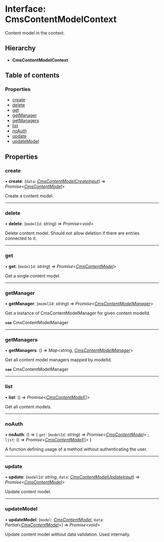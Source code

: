 # Interface: CmsContentModelContext

Content model in the context.

## Hierarchy

* **CmsContentModelContext**

## Table of contents

### Properties

- [create](cmscontentmodelcontext.mdx#create)
- [delete](cmscontentmodelcontext.mdx#delete)
- [get](cmscontentmodelcontext.mdx#get)
- [getManager](cmscontentmodelcontext.mdx#getmanager)
- [getManagers](cmscontentmodelcontext.mdx#getmanagers)
- [list](cmscontentmodelcontext.mdx#list)
- [noAuth](cmscontentmodelcontext.mdx#noauth)
- [update](cmscontentmodelcontext.mdx#update)
- [updateModel](cmscontentmodelcontext.mdx#updatemodel)

## Properties

### create

• **create**: (`data`: [*CmsContentModelCreateInput*](cmscontentmodelcreateinput.mdx)) => *Promise*<[*CmsContentModel*](cmscontentmodel.mdx)\>

Create a content model.

___

### delete

• **delete**: (`modelId`: *string*) => *Promise*<*void*\>

Delete content model. Should not allow deletion if there are entries connected to it.

___

### get

• **get**: (`modelId`: *string*) => *Promise*<[*CmsContentModel*](cmscontentmodel.mdx)\>

Get a single content model.

___

### getManager

• **getManager**: (`modelId`: *string*) => *Promise*<[*CmsContentModelManager*](cmscontentmodelmanager.mdx)\>

Get a instance of CmsContentModelManager for given content modelId.

**`see`** CmsContentModelManager

___

### getManagers

• **getManagers**: () => *Map*<*string*, [*CmsContentModelManager*](cmscontentmodelmanager.mdx)\>

Get all content model managers mapped by modelId.

**`see`** CmsContentModelManager

___

### list

• **list**: () => *Promise*<[*CmsContentModel*](cmscontentmodel.mdx)[]\>

Get all content models.

___

### noAuth

• **noAuth**: () => { `get`: (`modelId`: *string*) => *Promise*<[*CmsContentModel*](cmscontentmodel.mdx)\> ; `list`: () => *Promise*<[*CmsContentModel*](cmscontentmodel.mdx)[]\>  }

A function defining usage of a method without authenticating the user.

___

### update

• **update**: (`modelId`: *string*, `data`: [*CmsContentModelUpdateInput*](cmscontentmodelupdateinput.mdx)) => *Promise*<[*CmsContentModel*](cmscontentmodel.mdx)\>

Update content model.

___

### updateModel

• **updateModel**: (`model`: [*CmsContentModel*](cmscontentmodel.mdx), `data`: *Partial*<[*CmsContentModel*](cmscontentmodel.mdx)\>) => *Promise*<*void*\>

Update content model without data validation. Used internally.
